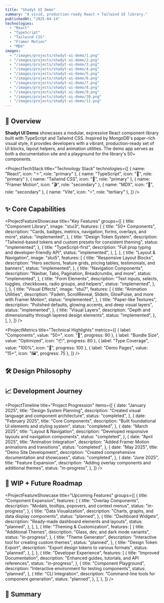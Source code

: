 ```yaml
---
title: "Shadyt UI Demo"
summary: "A vivid, production-ready React + Tailwind UI library."
publishedAt: "2025-04-14"
technologies:
  - "React"
  - "TypeScript"
  - "Tailwind CSS"
  - "Framer Motion"
  - "MDX"
images:
  - "/images/projects/shadyt-ui-demo/1.png"
  - "/images/projects/shadyt-ui-demo/2.png"
  - "/images/projects/shadyt-ui-demo/3.png"
  - "/images/projects/shadyt-ui-demo/4.png"
  - "/images/projects/shadyt-ui-demo/5.png"
  - "/images/projects/shadyt-ui-demo/6.png"
  - "/images/projects/shadyt-ui-demo/7.png"
  - "/images/projects/shadyt-ui-demo/8.png"
  - "/images/projects/shadyt-ui-demo/9.png"
  - "/images/projects/shadyt-ui-demo/10.png"
  - "/images/projects/shadyt-ui-demo/11.png"
---
```


<ProjectHero
  title="Shadyt UI Demo"
  subtitle="A vivid, production-ready React + Tailwind UI library."
/>

## 🧠 Overview

**Shadyt UI Demo** showcases a modular, expressive React component library built with TypeScript and Tailwind CSS. Inspired by MongoDB's paper-rich visual style, it provides developers with a vibrant, production-ready set of UI blocks, layout helpers, and animation utilities. The demo app serves as both a documentation site and a playground for the library's 50+ components.

<ProjectTechStack
  title="Technology Stack"
  technologies={[
    { name: "React", icon: "⚛️", role: "primary" },
    { name: "TypeScript", icon: "🔷", role: "primary" },
    { name: "Tailwind CSS", icon: "🎨", role: "primary" },
    { name: "Framer Motion", icon: "🎬", role: "secondary" },
    { name: "MDX", icon: "📝", role: "secondary" },
    { name: "Vite", icon: "⚡", role: "tertiary" },
  ]}
/>

## ✨ Core Capabilities

<ProjectFeatureShowcase
  title="Key Features"
  groups={[
    {
      title: "Component Library",
      image: "stui3",
      features: [
        {
          title: "50+ Components",
          description:
            "Cards, badges, metrics, navigation, forms, overlays, and more",
          status: "implemented",
        },
        {
          title: "Design Token System",
          description:
            "Tailwind-based tokens and custom presets for consistent theming",
          status: "implemented",
        },
        {
          title: "TypeScript-first",
          description: "Full prop typing and developer-friendly API",
          status: "implemented",
        },
      ],
    },
    {
      title: "Layout & Navigation",
      image: "stui5",
      features: [
        {
          title: "Responsive Layout Blocks",
          description:
            "Hero sections, feature grids, pricing tables, testimonials, and banners",
          status: "implemented",
        },
        {
          title: "Navigation Components",
          description: "Navbar, Tabs, Pagination, Breadcrumbs, and more",
          status: "implemented",
        },
        {
          title: "Form Elements",
          description:
            "Text inputs, selects, toggles, checkboxes, radio groups, and helpers",
          status: "implemented",
        },
      ],
    },
    {
      title: "Visual Effects",
      image: "stui7",
      features: [
        {
          title: "Animation Utilities",
          description:
            "FadeIn, ScrollReveal, SlideIn, GlowPulse, and more with Framer Motion",
          status: "implemented",
        },
        {
          title: "Paper-like Textures",
          description:
            "Polished defaults, glowing accents, and deep visual layers",
          status: "implemented",
        },
        {
          title: "Visual Layers",
          description:
            "Depth and dimensionality through layered design elements",
          status: "implemented",
        },
      ],
    },
  ]}
/>

<ProjectMetrics
  title="Technical Highlights"
  metrics={[
    { label: "Components", value: "50+", icon: "🧩", progress: 90 },
    { label: "Bundle Size", value: "Optimized", icon: "📦", progress: 80 },
    { label: "Type Coverage", value: "100%", icon: "🔷", progress: 100 },
    { label: "Demo Pages", value: "15+", icon: "🖼️", progress: 75 },
  ]}
/>

## 🛠️ Design Philosophy

<ProjectChallengeCard
  title="Vibrant UI Challenge"
  challenge="Create a UI component library that stands out from the minimal, flat design trend while maintaining production readiness and developer friendliness."
  solution="Designed a vibrant, paper-inspired visual system with depth and texture, implemented through Tailwind's utility classes and carefully crafted animation utilities."
  impact="Delivered a distinctive component library that provides developers with expressive, visually rich building blocks that still maintain excellent performance and flexibility."
  domain="UI Design/Development"
/>

## 📈 Development Journey

<ProjectTimeline
  title="Project Progression"
  items={[
    {
      date: "January 2025",
      title: "Design System Planning",
      description: "Created visual language and component architecture",
      status: "completed",
    },
    {
      date: "February 2025",
      title: "Core Components",
      description: "Built foundational UI elements and styling system",
      status: "completed",
    },
    {
      date: "March 2025",
      title: "Layout & Navigation",
      description: "Developed responsive layouts and navigation components",
      status: "completed",
    },
    {
      date: "April 2025",
      title: "Animation Integration",
      description: "Added Framer Motion animations and transitions",
      status: "completed",
    },
    {
      date: "May 2025",
      title: "Demo Site Development",
      description: "Created comprehensive documentation and showcases",
      status: "completed",
    },
    {
      date: "June 2025",
      title: "Feature Expansion",
      description: "Adding overlay components and additional themes",
      status: "in-progress",
    },
  ]}
/>

## 🚧 WIP + Future Roadmap

<ProjectFeatureShowcase
  title="Upcoming Features"
  groups={[
    {
      title: "Component Expansion",
      features: [
        {
          title: "Overlay Components",
          description: "Modals, tooltips, popovers, and context menus",
          status: "in-progress",
        },
        {
          title: "Data Visualization",
          description: "Charts, graphs, and data display components",
          status: "planned",
        },
        {
          title: "Dashboard Widgets",
          description: "Ready-made dashboard elements and layouts",
          status: "planned",
        },
      ],
    },
    {
      title: "Theming & Customization",
      features: [
        {
          title: "Additional Themes",
          description: "Glass, dev, and dark mode variants",
          status: "in-progress",
        },
        {
          title: "Theme Generator",
          description: "Interactive tool for creating custom themes",
          status: "planned",
        },
        {
          title: "Design Token Export",
          description: "Export design tokens to various formats",
          status: "planned",
        },
      ],
    },
    {
      title: "Developer Experience",
      features: [
        {
          title: "Improved Documentation",
          description: "Enhanced guides, tutorials, and API references",
          status: "in-progress",
        },
        {
          title: "Component Playground",
          description: "Interactive environment for testing components",
          status: "planned",
        },
        {
          title: "CLI Integration",
          description: "Command-line tools for component generation",
          status: "planned",
        },
      ],
    },
  ]}
/>

## 🔗 Summary

<ProjectChallengeCard
  title="Project Impact"
  challenge="Develop a distinctive UI component library that provides developers with expressive, visually rich building blocks while maintaining excellent performance and flexibility."
  solution="Created Shadyt UI, a vibrant React component library with 50+ components, animation utilities, and a paper-inspired visual system built on TypeScript and Tailwind CSS."
  impact="Delivered a developer-focused UI kit that accelerates building beautiful, modern applications with a unique visual style, robust typing, and comprehensive documentation."
  domain="UI Library"
/>

<ComponentShowcase title="Related Projects">
  <ProjectCard title="Portfolio Next.js" slug="portfolio-nextjs" />
  <ProjectCard title="Tree Me" slug="tree-me" />
</ComponentShowcase>
